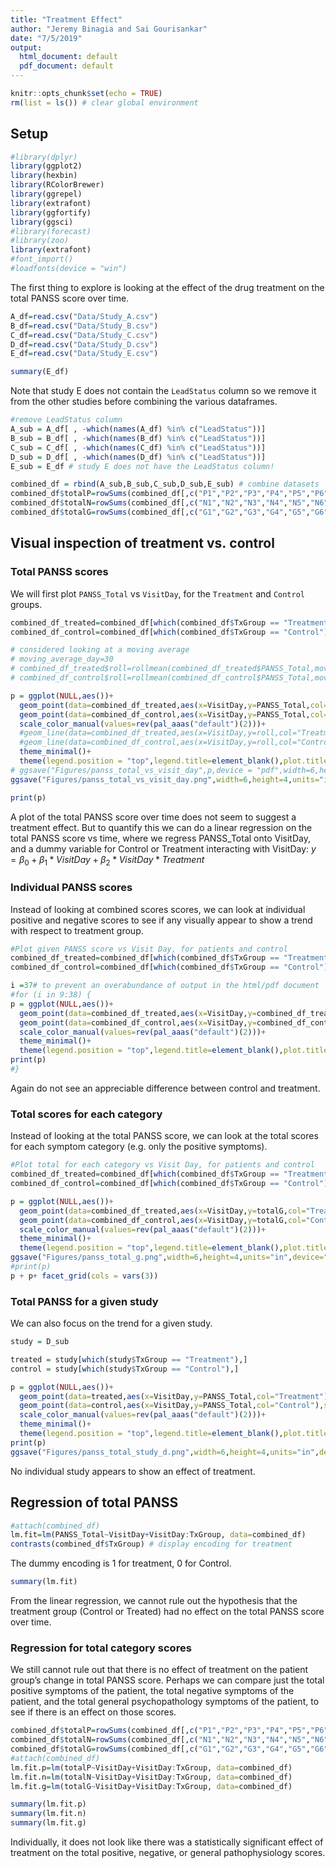 ```yaml
---
title: "Treatment Effect"
author: "Jeremy Binagia and Sai Gourisankar"
date: "7/5/2019"
output:
  html_document: default
  pdf_document: default
---
```


```r
knitr::opts_chunk$set(echo = TRUE)
rm(list = ls()) # clear global environment 
```

## Setup 
```r
#library(dplyr)
library(ggplot2)
library(hexbin)
library(RColorBrewer)
library(ggrepel)
library(extrafont)
library(ggfortify)
library(ggsci)
#library(forecast)
#library(zoo)
library(extrafont)
#font_import()
#loadfonts(device = "win")
```

The first thing to explore is looking at the effect of the drug treatment on the total PANSS score over time.
```r
A_df=read.csv("Data/Study_A.csv")
B_df=read.csv("Data/Study_B.csv")
C_df=read.csv("Data/Study_C.csv")
D_df=read.csv("Data/Study_D.csv")
E_df=read.csv("Data/Study_E.csv")

summary(E_df)
```

Note that study E does not contain the `LeadStatus` column so we remove it from the other studies before combining the various dataframes. 
```r
#remove LeadStatus column
A_sub = A_df[ , -which(names(A_df) %in% c("LeadStatus"))]
B_sub = B_df[ , -which(names(B_df) %in% c("LeadStatus"))]
C_sub = C_df[ , -which(names(C_df) %in% c("LeadStatus"))]
D_sub = D_df[ , -which(names(D_df) %in% c("LeadStatus"))]
E_sub = E_df # study E does not have the LeadStatus column!

combined_df = rbind(A_sub,B_sub,C_sub,D_sub,E_sub) # combine datasets
combined_df$totalP=rowSums(combined_df[,c("P1","P2","P3","P4","P5","P6","P7")])
combined_df$totalN=rowSums(combined_df[,c("N1","N2","N3","N4","N5","N6","N7")])
combined_df$totalG=rowSums(combined_df[,c("G1","G2","G3","G4","G5","G6","G7","G8","G9","G10","G11","G12","G13","G14","G15","G16")])
```

## Visual inspection of treatment vs. control 
### Total PANSS scores 
We will first plot `PANSS_Total` vs `VisitDay`, for the `Treatment` and `Control` groups. 
```r
combined_df_treated=combined_df[which(combined_df$TxGroup == "Treatment"),]
combined_df_control=combined_df[which(combined_df$TxGroup == "Control"),]

# considered looking at a moving average
# moving_average_day=30
# combined_df_treated$roll=rollmean(combined_df_treated$PANSS_Total,moving_average_day,na.pad=TRUE)
# combined_df_control$roll=rollmean(combined_df_control$PANSS_Total,moving_average_day,na.pad=TRUE)

p = ggplot(NULL,aes())+
  geom_point(data=combined_df_treated,aes(x=VisitDay,y=PANSS_Total,col="Treatment"),size=0.5)+
  geom_point(data=combined_df_control,aes(x=VisitDay,y=PANSS_Total,col="Control"),size=0.5)+
  scale_color_manual(values=rev(pal_aaas("default")(2)))+
  #geom_line(data=combined_df_treated,aes(x=VisitDay,y=roll,col="Treatment"))+
  #geom_line(data=combined_df_control,aes(x=VisitDay,y=roll,col="Control"))+
  theme_minimal()+
  theme(legend.position = "top",legend.title=element_blank(),plot.title=element_text(hjust=0.5,size=10,family="Lato"),plot.subtitle=element_text(hjust=0.5,size=8,family="Lato"),text=element_text(size=10,family="Lato"))
# ggsave("Figures/panss_total_vs_visit_day",p,device = "pdf",width=6,height=6,units="in",dpi="retina")
ggsave("Figures/panss_total_vs_visit_day.png",width=6,height=4,units="in",device="png",dpi="retina")
```


```r
print(p)
```

A plot of the total PANSS score over time does not seem to suggest a treatment effect. But to quantify this we can do a linear regression on the total PANSS score vs time, where we regress PANSS_Total onto VisitDay, and a dummy variable for Control or Treatment interacting with VisitDay: $y=\beta_0 + \beta_1*VisitDay + \beta_2*VisitDay*Treatment$

### Individual PANSS scores
Instead of looking at combined scores scores, we can look at individual positive and negative scores to see if any visually appear to show a trend with respect to treatment group. 
```r
#Plot given PANSS score vs Visit Day, for patients and control
combined_df_treated=combined_df[which(combined_df$TxGroup == "Treatment"),]
combined_df_control=combined_df[which(combined_df$TxGroup == "Control"),]

i =37# to prevent an overabundance of output in the html/pdf document 
#for (i in 9:38) {
p = ggplot(NULL,aes())+
  geom_point(data=combined_df_treated,aes(x=VisitDay,y=combined_df_treated[,i],col="Treatment"),size=0.5)+
  geom_point(data=combined_df_control,aes(x=VisitDay,y=combined_df_control[,i],col="Control"),size=0.5)+
  scale_color_manual(values=rev(pal_aaas("default")(2)))+
  theme_minimal()+
  theme(legend.position = "top",legend.title=element_blank(),plot.title=element_text(hjust=0.5,size=10,family="Lato"),plot.subtitle=element_text(hjust=0.5,size=8,family="Lato"),text=element_text(size=10,family="Lato"))
print(p)
#}
```
Again do not see an appreciable difference between control and treatment. 

### Total scores for each category 
Instead of looking at the total PANSS score, we can look at the total scores for each symptom category (e.g. only the positive symptoms). 
```r
#Plot total for each category vs Visit Day, for patients and control
combined_df_treated=combined_df[which(combined_df$TxGroup == "Treatment"),]
combined_df_control=combined_df[which(combined_df$TxGroup == "Control"),]

p = ggplot(NULL,aes())+
  geom_point(data=combined_df_treated,aes(x=VisitDay,y=totalG,col="Treatment"),size=0.5)+
  geom_point(data=combined_df_control,aes(x=VisitDay,y=totalG,col="Control"),size=0.5)+
  scale_color_manual(values=rev(pal_aaas("default")(2)))+
  theme_minimal()+
  theme(legend.position = "top",legend.title=element_blank(),plot.title=element_text(hjust=0.5,size=10,family="Lato"),plot.subtitle=element_text(hjust=0.5,size=8,family="Lato"),text=element_text(size=10,family="Lato"))
ggsave("Figures/panss_total_g.png",width=6,height=4,units="in",device="png",dpi="retina")
#print(p)
p + p+ facet_grid(cols = vars(3))
```

### Total PANSS for a given study
We can also focus on the trend for a given study. 
```r
study = D_sub

treated = study[which(study$TxGroup == "Treatment"),]
control = study[which(study$TxGroup == "Control"),]

p = ggplot(NULL,aes())+
  geom_point(data=treated,aes(x=VisitDay,y=PANSS_Total,col="Treatment"),size=0.5)+
  geom_point(data=control,aes(x=VisitDay,y=PANSS_Total,col="Control"),size=0.5)+
  scale_color_manual(values=rev(pal_aaas("default")(2)))+
  theme_minimal()+
  theme(legend.position = "top",legend.title=element_blank(),plot.title=element_text(hjust=0.5,size=10,family="Lato"),plot.subtitle=element_text(hjust=0.5,size=8,family="Lato"),text=element_text(size=10,family="Lato"))
print(p)
ggsave("Figures/panss_total_study_d.png",width=6,height=4,units="in",device="png",dpi="retina")
```
No individual study appears to show an effect of treatment. 

## Regression of total PANSS
```r
#attach(combined_df)
lm.fit=lm(PANSS_Total~VisitDay+VisitDay:TxGroup, data=combined_df)
contrasts(combined_df$TxGroup) # display encoding for treatment 
```
The dummy encoding is 1 for treatment, 0 for Control.

```r
summary(lm.fit)
```

From the linear regression, we cannot rule out the hypothesis that the treatment group (Control or Treated) had no effect on the total PANSS score over time. 

<!-- ### Exploring individual patients -->
<!-- But maybe what we need to do is look at each patient individually - given they may have started at different total PANSS (so different severities of the disease), we need to look at their individual differences in total PANSS over time, in treatment and control groups. *bookmark* -->
<!-- ```{r create delta PANSS} -->
<!-- combined_df_zero = combined_df[which(combined_df$VisitDay==0),] # 0 day values for all patients -->
<!-- combined_df$deltaPANSS = combined_df$PANSS_Total -->

<!-- for (id in combined_df_zero$PatientID){ -->

<!--   zeroValue = combined_df_zero[which(combined_df_zero$PatientID==id),]$PANSS_Total # integer zero value -->
<!--   combined_df[which(combined_df$PatientID==id),]$deltaPANSS =     combined_df[which(combined_df$PatientID==id),]$PANSS_Total - zeroValue # calculate difference from start to finish -->

<!-- } -->
<!-- ``` -->

<!-- ```{r plot delta PANSS} -->
<!-- combined_df_treated=combined_df[which(combined_df$TxGroup == "Treatment"),] -->
<!-- combined_df_control=combined_df[which(combined_df$TxGroup == "Control"),] -->

<!-- # moving_average_day=30 -->
<!-- # combined_df_treated$roll=rollmean(combined_df_treated$deltaPANSS,moving_average_day,na.pad=TRUE) -->
<!-- # combined_df_control$roll=rollmean(combined_df_control$deltaPANSS,moving_average_day,na.pad=TRUE) -->

<!-- p=ggplot(NULL,aes())+ -->
<!--   geom_point(data=combined_df_treated,aes(x=VisitDay,y=deltaPANSS,col="Treatment"),size=0.5)+ -->
<!--   geom_point(data=combined_df_control,aes(x=VisitDay,y=deltaPANSS,col="Control"),size=0.5)+ -->
<!--   scale_color_manual(values=rev(pal_aaas("default")(2)))+ -->
<!--   #geom_line(data=combined_df_treated,aes(x=VisitDay,y=roll,col="Treatment"))+ -->
<!--   #geom_line(data=combined_df_control,aes(x=VisitDay,y=roll,col="Control"))+ -->
<!--   theme_minimal()+ -->
<!--   theme(legend.title=element_blank(),plot.title=element_text(hjust=0.5,size=10,family="Lato"),plot.subtitle=element_text(hjust=0.5,size=8,family="Lato"),text=element_text(size=10,family="Lato")) -->
<!-- print(p) -->
<!-- ``` -->
<!-- All this did was rescale the data. But we can re-do the linear regression and see if there is an effect of treatment on total PANSS score difference for each patient: -->
<!-- ```{r delta linear regression} -->
<!-- #attach(combined_df) -->
<!-- lm.fit=lm(deltaPANSS~VisitDay+VisitDay:TxGroup) -->
<!-- summary(lm.fit) -->
<!-- ``` -->

### Regression for total category scores
We still cannot rule out that there is no effect of treatment on the patient group's change in total PANSS score. Perhaps we can compare just the total positive symptoms of the patient, the total negative symptoms of the patient, and the total general psychopathology symptoms of the patient, to see if there is an effect on those scores. 
```r
combined_df$totalP=rowSums(combined_df[,c("P1","P2","P3","P4","P5","P6","P7")])
combined_df$totalN=rowSums(combined_df[,c("N1","N2","N3","N4","N5","N6","N7")])
combined_df$totalG=rowSums(combined_df[,c("G1","G2","G3","G4","G5","G6","G7","G8","G9","G10","G11","G12","G13","G14","G15","G16")])
#attach(combined_df)
lm.fit.p=lm(totalP~VisitDay+VisitDay:TxGroup, data=combined_df)
lm.fit.n=lm(totalN~VisitDay+VisitDay:TxGroup, data=combined_df)
lm.fit.g=lm(totalG~VisitDay+VisitDay:TxGroup, data=combined_df)
```

```r
summary(lm.fit.p)
summary(lm.fit.n)
summary(lm.fit.g)
```

Individually, it does not look like there was a statistically significant effect of treatment on the total positive, negative, or general pathophysiology scores. 

